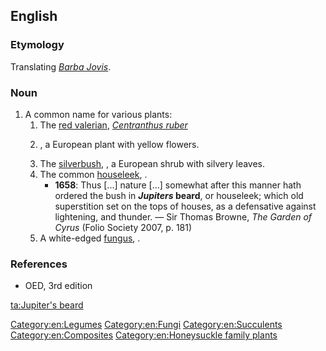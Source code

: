 ==English==

===Etymology===
Translating {{etyl|la|en}} ''[[Barba Jovis]]''.

===Noun===
{{en-noun|-|head=[[Jupiter]][['s]] [[beard]]}}

# A common name for various plants:
## The [[red valerian]], ''[[Centranthus ruber]]''
## {{context|obsolete|lang=en}} {{taxlink|Aster linosyris|species|noshow=1}}, a European plant with yellow flowers.
## The [[silverbush]], {{taxlink|Anthyllis barba-jovis|species|noshow=1}}, a European shrub with silvery leaves.
## The common [[houseleek]], {{taxlink|Sempervivum tectorum|species|noshow=1}}.
##* '''1658''': Thus [...] nature [...] somewhat after this manner hath ordered the bush in '''''Jupiters'' beard''', or houseleek; which old superstition set on the tops of houses, as a defensative against lightening, and thunder. — Sir Thomas Browne, ''The Garden of Cyrus'' (Folio Society 2007, p. 181)
## A white-edged [[fungus]], {{taxlink|Hyphodontia barba-jovis|species|noshow=1}}.

===References===
* OED, 3rd edition

[[Category:en:Legumes]]
[[Category:en:Fungi]]
[[Category:en:Succulents]]
[[Category:en:Composites]]
[[Category:en:Honeysuckle family plants]]

[[ta:Jupiter's beard]]